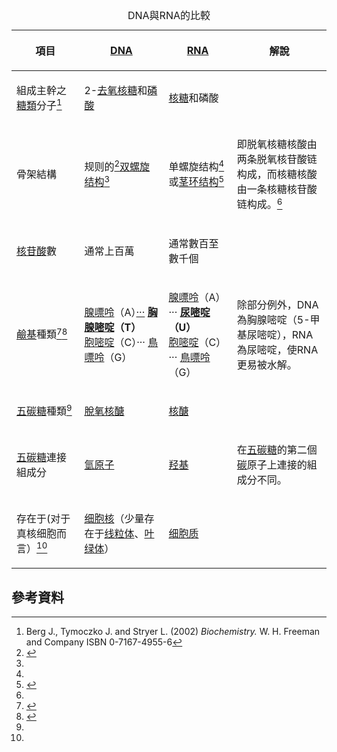 {| class="wikitable"
|+DNA與RNA的比較 {{Tnavbar|DNA與RNA的比較}}
! 項目 !! [[脫氧核糖核酸|DNA]] !! [[核糖核酸|RNA]] !! style="width: 30%;" |解說
|-
| 組成主幹之[[糖|糖類]]分子<ref name=berg>Berg J., Tymoczko J. and Stryer L. (2002) ''Biochemistry.'' W. H. Freeman and Company ISBN 0-7167-4955-6</ref> || 2-[[去氧核糖]]和[[磷酸]] || [[核糖]]和磷酸 || 
|-
| 骨架結構 || 规则的<ref name="全解">{{cite book | title=中学教材全解 工具版 高中生物必修1 分子与细胞 | author=薛金星 | publisher=陕西人民教育出版社|ISBN=9787545015751}}</ref>{{rp|50}}[[双螺旋结构]]<ref name="人教"/> || 单螺旋结构<ref name="人教"/> 或[[莖環|茎环结构]]<ref name="分子生物学导论">{{Cite book|chapter=Introduction to computational molecular biology|url=http://worldcat.org/oclc/880306796|publisher=World Pub. Corperation|date=2003|isbn=7-5062-6574-5|oclc=880306796|last=Setubal, João Carlos. Meidanis, João.|title=主编 聂理.《分子生物学导论》}}</ref>|| 即脱氧核糖核酸由两条脱氧核苷酸链构成，而核糖核酸由一条核糖核苷酸链构成。<ref name="全解"/>{{rp|49}}
|-
| [[核苷酸]]數 || 通常上百萬 || 通常數百至數千個 || 
|-
| [[核鹼基|鹼基]]種類<ref>{{Cite Web|url=http://biotech.nstm.gov.tw/LifeScienceConcept/SpiralC/Spiral05.htm|title=生命的螺旋-DNA與RNA|work=國立科學工藝博物館}}</ref><ref name="人教">{{cite book | title=生物1 必修 分子与细胞 | author=人民教育出版社 | authorlink=人民教育出版社|ISBN=9787107176708 }}</ref> || [[腺嘌呤]]（A）[[氫鍵|···]] '''[[胸腺嘧啶]]（T）'''<br>[[胞嘧啶]]（C）··· [[鳥嘌呤]]（G） || [[腺嘌呤]]（A）··· '''[[尿嘧啶]]（U）'''<br>[[胞嘧啶]]（C）··· [[鳥嘌呤]]（G）|| 除部分例外，DNA為胸腺嘧啶（5-甲基尿嘧啶），RNA為尿嘧啶，使RNA更易被水解。
|-
| [[五碳糖]]種類<ref name="人教"/> || [[脫氧核醣]] || [[核醣]] || 
|-
| [[五碳糖]]連接組成分 || [[氫原子]] || [[羟基]] || 在[[五碳糖]]的第二個[[碳]]原子上連接的組成分不同。
|-
| 存在于(对于真核细胞而言）<ref name="人教"/> || [[细胞核]]（少量存在于[[线粒体]]、[[叶绿体]]）||[[细胞质]] ||
|}
<noinclude>

==參考資料==
{{reflist}}
</noinclude>